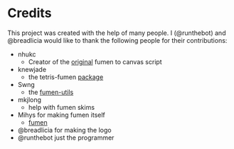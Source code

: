# Credits

This project was created with the help of many people. I (@runthebot) and @breadlicia would like to thank the following people for their contributions:

- nhukc
    - Creator of the [original](https://github.com/nhukc/fumen-canvas) fumen to canvas script
- knewjade
    - the tetris-fumen [package](https://github.com/knewjade/tetris-fumen)
- Swng
    - the [fumen-utils](https://github.com/swng/FumenUtil)
- mkjlong
    - help with fumen skims
- Mihys for making fumen itself
    - [fumen](https://fumen.zui.jp/)
- @breadlicia for making the logo
- @runthebot just the programmer